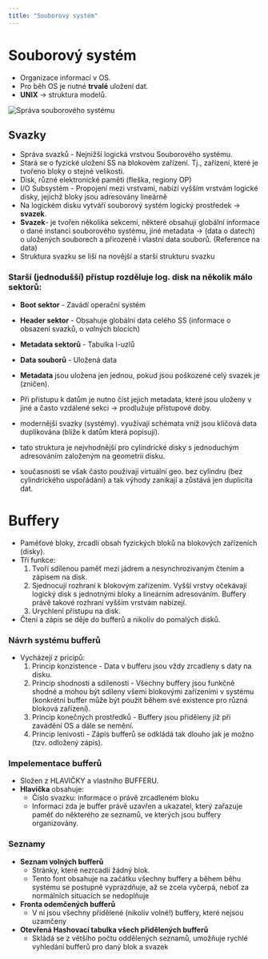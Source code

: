 ```yaml
---
title: "Souborový systém"
---
```


# Souborový systém
- Organizace informací v OS.
- Pro běh OS je nutné **trvalé** uložení dat.
- **UNIX** -> struktura modelů.

![Správa souborového systému](imgs/sss.png)

## Svazky
- Správa svazků - Nejnižší logická vrstvou Souborového systému.
- Stará se o fyzické uložení SS na blokovém zařízení. Tj., zařízení, které je tvořeno bloky o stejné velikosti.
- Disk, různé elektronické paměti (fleška, regiony OP)
- I/O Subsystém - Propojení mezi vrstvami, nabízí vyšším vrstvám logické disky, jejichž bloky jsou adresovány lineárně
- Na logickém disku vytváří souborový systém logický prostředek -> **svazek**.
- **Svazek**- je tvořen několika sekcemi, některé obsahují globální informace o dané instanci souborového systému, jiné metadata -> (data o datech) o uložených souborech a přirozeně i vlastní data souborů. (Reference na data)
- Struktura svazku se liší na novější a starší strukturu svazku

### Starší (jednodušší) přístup rozděluje log. disk na několik málo sektorů:
- **Boot sektor** - Zavádí operační systém
- **Header sektor** - Obsahuje globální data celého SS (informace o obsazení svazků, o volných blocích)
- **Metadata sektorů** - Tabulka I-uzlů
- **Data souborů** - Uložená data

- **Metadata** jsou uložena jen jednou, pokud jsou poškozené celý svazek je (zničen).
- Při přístupu k datům je nutno číst jejich metadata, které jsou uloženy v jiné a často vzdálené sekci -> prodlužuje přístupové doby.
- modernější svazky (systémy). využívají schémata vníž jsou klíčová data duplikována (blíže k datům která popisují).
- tato struktura je nejvhodnější pro cylindrické disky s jednoduchým adresováním založeným na geometrii disku.
- současnosti se však často používají virtuální geo. bez cylindru (bez cylindrického uspořádání) a tak výhody zanikají a zůstává jen duplicita dat.

# Buffery
- Paměťové bloky, zrcadlí obsah fyzických bloků na blokových zařízeních (disky).
- Tři funkce:
    1. Tvoří sdílenou paměť mezi jádrem a nesynchrozivaným čtením a zápisem na disk.
    1. Sjednocují rozhraní k blokovým zařízením. Vyšší vrstvy očekávají logický disk s jednotnými bloky a lineárním adresováním. Buffery právě takové rozhraní vyšším vrstvám nabízejí.
    1. Urychlení přístupu na disk.
- Čtení a zápis se děje do bufferů a nikoliv do pomalých disků.

### Návrh systému bufferů
- Vycházejí z pricipů:
    1. Princip konzistence - Data v bufferu jsou vždy zrcadleny s daty na disku.
    1. Princip shodnosti a sdílenosti - Všechny buffery jsou funkčně shodné a mohou být sdíleny všemi blokovými zařízeními v systému (konkrétní buffer může být použit během své existence pro různá bloková zařízení).
    1. Princip konečných prostředků - Buffery jsou přiděleny již při zavádění OS a dále se nemění.
    1. Princip lenivosti - Zápis bufferů se odkládá tak dlouho jak je možno (tzv. odložený zápis).

### Impelementace bufferů
- Složen z HLAVIČKY a vlastního BUFFERU.
- **Hlavička** obsahuje: 
    - Číslo svazku: informace o právě zrcadleném bloku
    - Informaci zda je buffer právě uzavřen a ukazatel, který zařazuje paměť do některého ze seznamů, ve kterých jsou buffery organizovány.

### Seznamy
- **Seznam volných bufferů** 
    - Stránky, které nezrcadlí žádný blok. 
    - Tento font obsahuje na začátku všechny buffery a během běhu systému se postupně vyprazdňuje, až se zcela vyčerpá, neboť za normálních situacích se nedoplňuje
- **Fronta odemčených bufferů**
    - V ní jsou všechny přidělené (nikoliv volné!) buffery, které nejsou uzamčeny
- **Otevřená Hashovací tabulka všech přidělených bufferů**
    - Skládá se z většího počtu oddělených seznamů, umožňuje rychlé vyhledání bufferů pro daný blok a svazek
